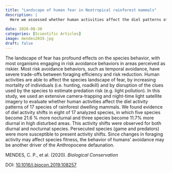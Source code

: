 ---
title: "Landscape of human fear in Neotropical rainforest mammals"
description: |
  Here we assessed whether human activities affect the diel patterns of dwelling mammals in the Atlantic Forest, Brazil
  
date: 2020-08-30
categories: [Scientific Articles]
image: mendes2019.jpg
draft: false
---


The landscape of fear has profound effects on the species behavior, with most organisms engaging in risk avoidance behaviors in areas perceived as riskier. Most risk avoidance behaviors, such as temporal avoidance, have severe trade-offs between foraging efficiency and risk reduction. Human activities are able to affect the species landscape of fear, by increasing mortality of individuals (i.e. hunting, roadkill) and by disruption of the clues used by the species to estimate predation risk (e.g. light pollution). In this study, we used an extensive camera-trapping and night-time light satellite imagery to evaluate whether human activities affect the diel activity patterns of 17 species of rainforest dwelling mammals. We found evidence of diel activity shifts in eight of 17 analyzed species, in which five species become 21.6 % more nocturnal and three species become 11.7% more diurnal in high disturbed areas. This activity shifts were observed for both diurnal and nocturnal species. Persecuted species (game and predators) were more susceptible to present activity shifts. Since changes in foraging activity may affect species fitness, the behavior of humans’ avoidance may be another driver of the Anthropocene defaunation.

MENDES, C. P., et al. (2020). *Biological Conservation*

DOI: [10.1016/j.biocon.2019.108257](https://www.sciencedirect.com/science/article/abs/pii/S0006320719303751?via%3Dihub)